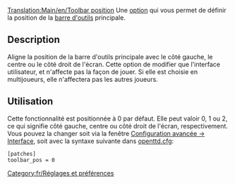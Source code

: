 [[Translation:Main/en/Toolbar position]]
{{en/-}}
Une [[Main/fr/Options avancées|option]] qui vous permet de définir la position de la [[Main/en/Interface/Fr#Barre d'outils principale|barre d'outils]] principale.

== Description ==
Aligne la position de la barre d'outils principale avec le côté gauche, le centre ou le côté droit de l'écran.
Cette option de modifier que l'interface utilisateur, et n'affecte pas la façon de jouer. Si elle est choisie en multijoueurs, elle n'affectera pas les autres joueurs.

== Utilisation ==
Cette fonctionnalité est positionnée à 0 par défaut. Elle peut valoir 0, 1 ou 2, ce qui signifie côté gauche, centre ou côté droit de l'écran, respectivement. Vous pouvez la changer soit via la fenêtre [[Main/en/Options avancées/Interface/Fr#Position de la barre d'outils principale|Configuration avancée -> Interface]], soit avec la syntaxe suivante dans [[Main/fr/openttd.cfg|openttd.cfg]]:
<pre>[patches]
toolbar_pos = 0</pre>


[[Category:fr/Réglages et préférences]]